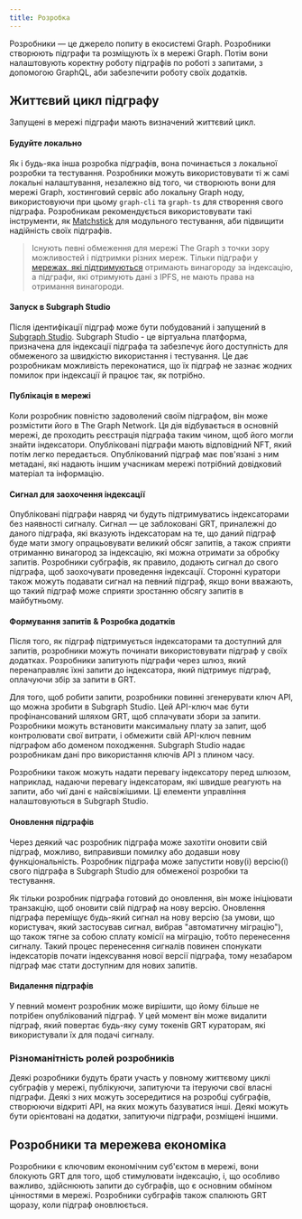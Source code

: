```yaml
---
title: Розробка
---
```


Розробники — це джерело попиту в екосистемі Graph. Розробники створюють підграфи та розміщують їх в мережі Graph. Потім вони налаштовують коректну роботу підграфів по роботі з запитами, з допомогою GraphQL, аби забезпечити роботу своїх додатків.

## Життєвий цикл підграфу

Запущені в мережі підграфи мають визначений життєвий цикл.

#### Будуйте локально

Як і будь-яка інша розробка підграфів, вона починається з локальної розробки та тестування. Розробники можуть використовувати ті ж самі локальні налаштування, незалежно від того, чи створюють вони для мережі Graph, хостинговий сервіс або локальну Graph ноду, використовуючи при цьому `graph-cli` та `graph-ts` для створення свого підграфа. Розробникам рекомендується використовувати такі інструменти, як [Matchstick](https://github.com/LimeChain/matchstick) для модульного тестування, аби підвищити надійність своїх підграфів.

> Існують певні обмеження для мережі The Graph з точки зору можливостей і підтримки різних мереж. Тільки підграфи у [мережах, які підтримуються](/developing/supported-networks) отримають винагороду за індексацію, а підграфи, які отримують дані з IPFS, не мають права на отримання винагороди.

#### Запуск в Subgraph Studio

Після ідентифікації підграф може бути побудований і запущений в [Subgraph Studio](https://thegraph.com/docs/en/deploying/subgraph-studio-faqs/). Subgraph Studio - це віртуальна платформа, призначена для індексації підграфа та забезпечує його доступність для обмеженого за швидкістю використання і тестування. Це дає розробникам можливість переконатися, що їх підграф не зазнає жодних помилок при індексації й працює так, як потрібно.

#### Публікація в мережі

Коли розробник повністю задоволений своїм підграфом, він може розмістити його в The Graph Network. Ця дія відбувається в основній мережі, де проходить реєстрація підграфа таким чином, щоб його могли знайти індексатори. Опубліковані підграфи мають відповідний NFT, який потім легко передається. Опублікований підграф має пов'язані з ним метадані, які надають іншим учасникам мережі потрібний довідковий матеріал та інформацію.

#### Сигнал для заохочення індексації

Опубліковані підграфи навряд чи будуть підтримуватись індексаторами без наявності сигналу. Сигнал — це заблоковані GRT, приналежні до даного підграфа, які вказують індексаторам на те, що даний підграф буде мати змогу опрацьовувати великий обсяг запитів, а також сприяти отриманню винагород за індексацію, які можна отримати за обробку запитів. Розробники субграфів, як правило, додають сигнал до свого підграфа, щоб заохочувати проведення індексації. Сторонні куратори також можуть подавати сигнал на певний підграф, якщо вони вважають, що такий підграф може сприяти зростанню обсягу запитів в майбутньому.

#### Формування запитів & Розробка додатків

Після того, як підграф підтримується індексаторами та доступний для запитів, розробники можуть починати використовувати підграф у своїх додатках. Розробники запитують підграфи через шлюз, який перенаправляє їхні запити до індексатора, який підтримує підграф, оплачуючи збір за запити в GRT.

Для того, щоб робити запити, розробники повинні згенерувати ключ API, що можна зробити в Subgraph Studio. Цей API-ключ має бути профінансований шляхом GRT, щоб сплачувати збори за запити. Розробники можуть встановити максимальну плату за запит, щоб контролювати свої витрати, і обмежити свій API-ключ певним підграфом або доменом походження. Subgraph Studio надає розробникам дані про використання ключів API з плином часу.

Розробники також можуть надати перевагу індексатору перед шлюзом, наприклад, надаючи перевагу індексаторам, які швидше реагують на запити, або чиї дані є найсвіжішими. Ці елементи управління налаштовуються в Subgraph Studio.

#### Оновлення підграфів

Через деякий час розробник підграфа може захотіти оновити свій підграф, можливо, виправивши помилку або додавши нову функціональність. Розробник підграфа може запустити нову(і) версію(ї) свого підграфа в Subgraph Studio для обмеженої розробки та тестування.

Як тільки розробник підграфа готовий до оновлення, він може ініціювати транзакцію, щоб оновити свій підграф на нову версію. Оновлення підграфа переміщує будь-який сигнал на нову версію (за умови, що користувач, який застосував сигнал, вибрав "автоматичну міграцію"), що також тягне за собою сплату комісії на міграцію, тобто перенесення сигналу. Такий процес перенесення сигналів повинен спонукати індексаторів почати індексування нової версії підграфа, тому незабаром підграф має стати доступним для нових запитів.

#### Видалення підграфів

У певний момент розробник може вирішити, що йому більше не потрібен опублікований підграф. У цей момент він може видалити підграф, який повертає будь-яку суму токенів GRT кураторам, які використували їх для подачі сигналу.

### Різноманітність ролей розробників

Деякі розробники будуть брати участь у повному життєвому циклі субграфів у мережі, публікуючи, запитуючи та ітеруючи свої власні підграфи. Деякі з них можуть зосередитися на розробці субграфів, створюючи відкриті API, на яких можуть базуватися інші. Деякі можуть бути орієнтовані на додатки, запитуючи підграфи, розміщені іншими.

## Розробники та мережева економіка

Розробники є ключовим економічним суб'єктом в мережі, вони блокують GRT для того, щоб стимулювати індексацію, і, що особливо важливо, здійснюють запити до субграфів, що є основним обміном цінностями в мережі. Розробники субграфів також спалюють GRT щоразу, коли підграф оновлюється.
